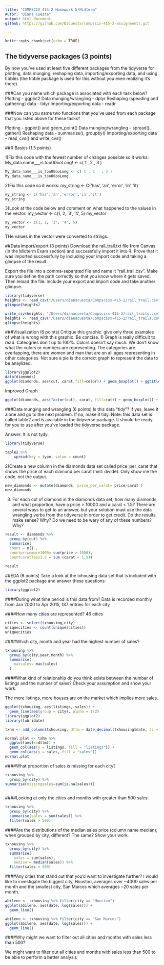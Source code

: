 ```yaml
---
title: "COMPSCIX 415.2 Homework 5/Midterm"
Autor: "Diana Cuesta"
output: html_document
github: https://github.com/DiCuesta/compscix-415-2-assignments.git

---
```


```r
knitr::opts_chunk$set(echo = TRUE)
```

## The tidyverse packages (3 points)
By now you’ve used at least five different packages from the tidyverse for plotting, data munging, reshaping data, importing/exporting data, and using tibbles (the tibble package is used for this without you even realizing it’s there).

###Can you name which package is associated with each task below?
Plotting - ggplot2
Data munging/wrangling - dplyr
Reshaping (speading and gathering) data - tidyr
Importing/exporting data - readr 

###Now can you name two functions that you’ve used from each package that you listed above for these tasks?

Plotting - ggplot() and geom_point()
Data munging/wrangling - spread(), gather() 
Reshaping data - summarize(), groupby()
Importing/exporting data - read_cvs() and write_cvs()

##R Basics (1.5 points)

1)Fix this code with the fewest number of changes possible so it works:
My_data.name___is.too00ooLong! <- c( 1 , 2   , 3 )
```r
My_data_name___is_too00ooLong <- c( 1 , 2   , 3 )
My_data_name___is_too00ooLong
```

2)Fix this code so it works:
my_string <- C('has', 'an', 'error', 'in', 'it)
```r
my_string <- c('has','an','error','in','it')
my_string
```

3)Look at the code below and comment on what happened to the values in the vector.
my_vector <- c(1, 2, '3', '4', 5)
my_vector

```r
my_vector <- c(1, 2, '3', '4', 5)
my_vector
```

THe values in the vector were converted to strings.

##Data import/export (3 points)
Download the rail_trail.txt file from Canvas (in the Midterm Exam section) and successfully import it into R. Prove that it was imported successfully by including your import code and taking a glimpse of the result.

Export the file into a comma-separated file and name it “rail_trail.csv”. Make sure you define the path correctly so that you know where it gets saved. Then reload the file. Include your export and import code and take another glimpse.
 
```r
library(tidyverse)
heights <- read_csv("/Users/dianacuesta/Compscisx-415-2/rail_trail.csv")
glimpse(heights)

```

```r
write_csv(heights, "/Users/dianacuesta/Compscisx-415-2/rail_trails.csv")
heights <- read_csv("/Users/dianacuesta/Compscisx-415-2/rail_trails.csv")
glimpse(heights)
```

###Visualization (6 points)
Critique this graphic: give only three examples of what is wrong with this graphic. Be concise.
1) Graph is really difficult to read. Cateogries don't up to 100%. Colors doesn't say much. We don't know what the colors or numbers are representing. The categories are overlapping, there are women and man that are on all ages representing in other categories. Not sure a pie is the correct graph to represent the data to be anaylized.

```r
library(ggplot2)
data(diamonds)
ggplot(diamonds, aes(cut, carat,fill=color)) + geom_boxplot() + ggtitle("Diamond Price according Cut") + xlab("Type of Cut") + ylab("Carat") + coord_flip()

```

Improved Graph
```r
ggplot(diamonds, aes(factor(cut), carat, fill=cut)) + geom_boxplot() + ggtitle("Diamond Carat") + xlab("Type of Cut") + ylab("Carat") + coord_flip()
```

###Data munging and wrangling (6 points)
Is this data “tidy”? If yes, leave it alone and go to the next problem. If no, make it tidy. Note: this data set is called table2 and is available in the tidyverse package. It should be ready for you to use after you’ve loaded the tidyverse package.

Answer: It is not tydy.
 
```r
library(tidyverse)

table2 %>%
    spread(key = type, value = count)
```
2)Create a new column in the diamonds data set called price_per_carat that shows the price of each diamond per carat (hint: divide). Only show me the code, not the output.

```r
new_diamonds <- mutate(diamonds, price_per_carat= price/carat )
new_diamonds
```

3) For each cut of diamond in the diamonds data set, how many diamonds, and what proportion, have a price > 10000 and a carat < 1.5? There are several ways to get to an answer, but your solution must use the data wrangling verbs from the tidyverse in order to get credit.
Do the results make sense? Why?
Do we need to be wary of any of these numbers? Why?
```r
result <- diamonds %>% 
  group_by(cut) %>% 
  summarise(
  count = n() ,
  countpricemore1000= sum(price > 1000),
  countcaratless1.5 = sum (carat < 1.5))
  
result
```

##EDA (6 points)
Take a look at the txhousing data set that is included with the ggplot2 package and answer these questions:

```r
library(ggplot2)

```

####During what time period is this data from?
Data is recorded monthly from Jan 2000 to Apr 2015, 187 entries for each city

####How many cities are represented? 
46 cities
```r
cities <- select(txhousing,city)
uniquecities <- count(unique(cities))
uniquecities

```
####Which city, month and year had the highest number of sales?
```r
txhousing %>% 
  group_by(city,year,month) %>%
  summarise(
    maxsales= max(sales) 
  )
```

####What kind of relationship do you think exists between the number of listings and the number of sales? Check your assumption and show your work.

The more listings, more houses are on the market which implies more sales.
```r
ggplot(txhousing, aes(listings, sales)) + 
  geom_line(aes(group = city), alpha = 1/2)
library(ggplot2)
library(lubridate)

txhm <- add_column(txhousing, dttm = date_decimal(txhousing$date, tz = "UTC"))

normal.plot <- txhm %>%
  ggplot(aes(x=dttm)) +
  geom_col(aes(y = listings, fill = "listings")) +
  geom_col(aes(y = sales, fill = "sales"))
normal.plot


```

####What proportion of sales is missing for each city?
```r
txhousing %>%
  group_by(city) %>%
summarise(missingsales=sum(is.na(sales)))
  

```

####Looking at only the cities and months with greater than 500 sales:
```r
txhousing %>%
  group_by(city) %>%
  summarise(sales = sum(sales)) %>%
  filter(sales > 500)

```

####Are the distributions of the median sales price (column name median), when grouped by city, different? The same? Show your work.


```r
txhousing %>%
  group_by(city) %>%
  summarise(
    sales = sum(sales),
    median = median(sales)) %>%
  filter(sales > 500)
```

####Any cities that stand out that you’d want to investigate further?
I would like to investigate the biggest city, Houston, averages over ~4000 sales per month and the smallest city, San Marcos which averages ~20 sales per month.
```r
abilene <- txhousing %>% filter(city == "Houston")
ggplot(abilene, aes(date, log(sales))) + 
  geom_line()
```
```r
abilene <- txhousing %>% filter(city == "San Marcos")
ggplot(abilene, aes(date, log(sales))) + 
  geom_line()
```


####Why might we want to filter out all cities and months with sales less than 500?

We might want to filter out all cities and months with sales less than 500 to be able to perform a better analysis

